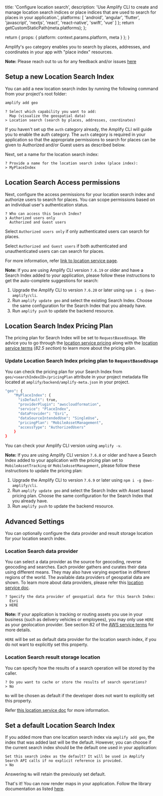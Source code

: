 
  title: 'Configure location search',
  description: 'Use Amplify CLI to create and manage location search indices or place indices that are used to search for places in your application.',
  platforms: [
    'android',
    'angular',
    'flutter',
    'javascript',
    'nextjs',
    'react',
    'react-native',
    'swift',
    'vue'
  ]
};
  return getCustomStaticPath(meta.platforms);
};

  return {
    props: {
      platform: context.params.platform,
      meta
    }
  };
}

Amplify's `geo` category enables you to search by places, addresses, and coordinates in your app with "place index" resources.

<Callout>

**Note:** Please reach out to us for any feedback and/or issues [here](https://github.com/aws-amplify/amplify-cli/issues)

</Callout>

## Setup a new Location Search Index

You can add a new location search index by running the following command from your project's root folder:

```bash
amplify add geo
```

```console
? Select which capability you want to add:
  Map (visualize the geospatial data)
> Location search (search by places, addresses, coordinates)
```

If you haven't set up the `auth` category already, the Amplify CLI will guide you to enable the auth category. The `auth` category is required in your application so that the appropriate permissions to search for places can be given to Authorized and/or Guest users as described below.

Next, set a name for the location search index:

```console
? Provide a name for the location search index (place index):
> MyPlaceIndex
```

## Location Search Access permissions

Next, configure the access permissions for your location search index and authorize users to search for places. You can scope permissions based on an individual user's authentication status.

```console
? Who can access this Search Index?
❯ Authorized users only
  Authorized and Guest users
```

Select `Authorized users only` if only authenticated users can search for places.

Select `Authorized and Guest users` if both authenticated and unauthenticated users can can search for places.

For more information, refer [link to location service page](https://docs.aws.amazon.com/location/latest/developerguide/security_iam_id-based-policy-examples.html#security_iam_id-based-policy-examples-search-for-place).

<Callout>

**Note:** If you are using Amplify CLI version `7.6.19` or older and have a Search Index added to your application, please follow these instructions to get the auto-complete suggestions for search:

1. Upgrade the Amplify CLI to version `7.6.20` or later using `npm i -g @aws-amplify/cli`.
2. Run `amplify update geo` and select the existing Search Index. Choose the same configuration for the Search Index that you already have.
3. Run `amplify push` to update the backend resource.

</Callout>

## Location Search Index Pricing Plan

The pricing plan for Search Index will be set to `RequestBasedUsage`. We advice you to go through the [location service pricing](https://aws.amazon.com/location/pricing/) along with the [location service terms](https://aws.amazon.com/service-terms/) (_82.5 section_) to learn more about the pricing plan.

### Update Location Search Index pricing plan to `RequestBasedUsage`

You can check the pricing plan for your Search Index from `geo/<searchIndexID>/pricingPlan` attribute in your project metadata file located at `amplify/backend/amplify-meta.json` in your project.

```bash
"geo": {
    "MyPlaceIndex": {
      "isDefault": true,
      "providerPlugin": "awscloudformation",
      "service": "PlaceIndex",
      "dataProvider": "Esri",
      "dataSourceIntendedUse": "SingleUse",
      "pricingPlan": "MobileAssetManagement",
      "accessType": "AuthorizedUsers"
    }
}
```

You can check your Amplify CLI version using `amplify -v`.

<Callout>

**Note:** If you are using Amplify CLI version `7.6.8` or older and have a Search Index added to your application with the pricing plan set to `MobileAssetTracking` or `MobileAssetManagement`, please follow these instructions to update the pricing plan:

1. Upgrade the Amplify CLI to version `7.6.9` or later using `npm i -g @aws-amplify/cli`.
2. Run `amplify update geo` and select the Search Index with Asset based pricing plan. Choose the same configuration for the Search Index that you already have.
3. Run `amplify push` to update the backend resource.

</Callout>

## Advanced Settings

You can optionally configure the data provider and result storage location for your location search index.

### Location Search data provider

You can select a data provider as the source for geocoding, reverse geocoding and searches. Each provider gathers and curates their data using different means. They may also have varying expertise in different regions of the world. The available data providers of geospatial data are shown. To learn more about data providers, please refer this [location service doc](https://docs.aws.amazon.com/location/latest/developerguide/what-is-data-provider.html).

```console
? Specify the data provider of geospatial data for this Search Index:
  Esri
❯ HERE
```

<Callout>

**Note:** If your application is tracking or routing assets you use in your business (such as delivery vehicles or employees), you may only use `HERE` as your geolocation provider. See section 82 of the [AWS service terms](https://aws.amazon.com/service-terms/) for more details.

</Callout>

`HERE` will be set as default data provider for the location search index, if you do not want to explicitly set this property.

### Location Search result storage location

You can specify how the results of a search operation will be stored by the caller.

```console
? Do you want to cache or store the results of search operations?
> No
```

`No` will be chosen as default if the developer does not want to explicitly set this property.

Refer [this location service doc](https://docs.aws.amazon.com/location-places/latest/APIReference/API_DataSourceConfiguration.html#locationplaces-Type-DataSourceConfiguration-IntendedUse) for more information.

## Set a default Location Search Index

If you added more than one location search index via `amplify add geo`, the index that was added last will be the default. However, you can choose if the current search index should be the default one used in your application:

```console
Set this search index as the default? It will be used in Amplify Search API calls if no explicit reference is provided.
> No
```

Answering `No` will retain the previously set default.

That's it! You can now render maps in your application. Follow the library documentation as listed [here](/lib/geo/search).

